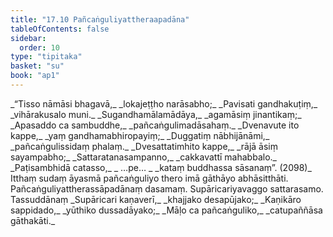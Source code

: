 ```yaml
---
title: "17.10 Pañcaṅguliyattheraapadāna"
tableOfContents: false
sidebar:
  order: 10
type: "tipitaka"
basket: "su"
book: "ap1"
---
```



<DynamicBreadcrumb />

<Division number="50" book="ap1" bookNo="20" page="206">

<Paragraph number="2500" type="verses" book="ap1">
_“Tisso nāmāsi bhagavā,_  
_lokajeṭṭho narāsabho;_  
_Pavisati gandhakuṭiṃ,_  
_vihārakusalo muni._  

</Paragraph>

</Division>
<Division number="51" book="ap1" bookNo="20" page="206">

<Paragraph number="2501" type="verses" book="ap1">
_Sugandhamālamādāya,_  
_agamāsiṃ jinantikaṃ;_  
_Apasaddo ca sambuddhe,_  
_pañcaṅgulimadāsahaṃ._  

</Paragraph>

</Division>
<Division number="52" book="ap1" bookNo="20" page="206">

<Paragraph number="2502" type="verses" book="ap1">
_Dvenavute ito kappe,_  
_yaṃ gandhamabhiropayiṃ;_  
_Duggatiṃ nābhijānāmi,_  
_pañcaṅgulissidaṃ phalaṃ._  

</Paragraph>

</Division>
<Division number="53" book="ap1" bookNo="20" page="206">

<Paragraph number="2503" type="verses" book="ap1">
_Dvesattatimhito kappe,_  
_rājā āsiṃ sayampabho;_  
_Sattaratanasampanno,_  
_cakkavattī mahabbalo._  

</Paragraph>

</Division>
<Division number="54" book="ap1" bookNo="20" page="206">

<Paragraph number="2504" type="verses" book="ap1">
_Paṭisambhidā catasso,_  
_ …pe… _  
_kataṃ buddhassa sāsanaṃ”. (2098)_  

</Paragraph>

<Paragraph number="2505" book="ap1">
Itthaṃ sudaṃ āyasmā pañcaṅguliyo thero imā gāthāyo abhāsitthāti.

</Paragraph>
</Division>

<Paragraph number="2506" type="center" book="ap1">
Pañcaṅguliyattherassāpadānaṃ dasamaṃ.



</Paragraph>

<Paragraph number="2507" type="center" book="ap1">
Supāricariyavaggo sattarasamo.



</Paragraph>

<Paragraph number="2508" type="center" book="ap1">
Tassuddānaṃ


</Paragraph>

<Paragraph number="2509" type="verses" book="ap1">
_Supāricari kaṇaverī,_  
_khajjako desapūjako;_  
_Kaṇikāro sappidado,_  
_yūthiko dussadāyako;_  
_Māḷo ca pañcaṅguliko,_  
_catupaññāsa gāthakāti._
</Paragraph>
